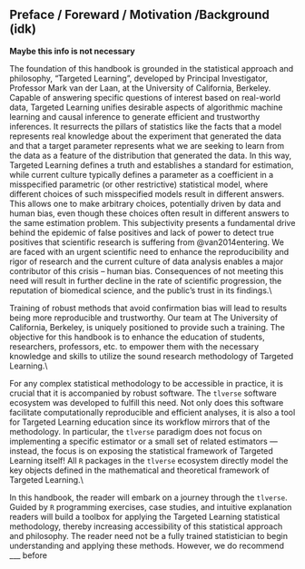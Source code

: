 ## Preface / Foreward / Motivation /Background (idk)

**Maybe this info is not necessary**

The foundation of this handbook is grounded in the statistical approach and
philosophy, “Targeted Learning”, developed by Principal Investigator, Professor
Mark van der Laan, at the University of California, Berkeley. Capable of
answering specific questions of interest based on real-world data, Targeted
Learning unifies desirable aspects of algorithmic machine learning and causal
inference to generate efficient and trustworthy inferences. It resurrects the
pillars of statistics like the facts that a model represents real knowledge
about the experiment that generated the data and that a target parameter
represents what we are seeking to learn from the data as a feature of the
distribution that generated the data. In this way, Targeted Learning defines a
truth and establishes a standard for estimation, while current culture typically
defines a parameter as a coefficient in a misspecified parametric (or other
restrictive) statistical model, where different choices of such misspecified
models result in different answers. This allows one to make arbitrary choices,
potentially driven by data and human bias, even though these choices often
result in different answers to the same estimation problem. This subjectivity
presents a fundamental drive behind the epidemic of false positives and lack of
power to detect true positives that scientific research is suffering from
@van2014entering. We are faced with an urgent scientific need to enhance the
reproducibility and rigor of research and the current culture of data analysis
enables a major contributor of this crisis – human bias. Consequences of not
meeting this need will result in further decline in the rate of scientific
progression, the reputation of biomedical science, and the public’s trust in
its findings.\\

Training of robust methods that avoid confirmation bias will lead
to results being more reproducible and trustworthy. Our team at The University
of California, Berkeley, is uniquely positioned to provide such a training. The
objective for this handbook is to enhance the education of students,
researchers, professors, etc. to empower them with the necessary
knowledge and skills to utilize the sound research methodology of Targeted
Learning.\\

For any complex statistical methodology to be accessible in practice, it is
crucial that it is accompanied by robust software. The `tlverse`
software ecosystem was developed to fulfill this need. Not only does this
software facilitate computationally reproducible and efficient analyses, it is
also a tool for Targeted Learning education since its workflow mirrors that of
the methodology. In particular, the `tlverse` paradigm does not focus on
implementing a specific estimator or a small set of related estimators ---
instead, the focus is on exposing the statistical framework of Targeted Learning
itself! All `R` packages in the `tlverse` ecosystem directly model
the key objects defined in the mathematical and theoretical framework of Targeted
Learning.\\

In this handbook, the reader will embark on a journey through the
`tlverse`. Guided by `R` programming exercises, case studies, and
intuitive explanation readers will build a toolbox for applying the Targeted
Learning statistical methodology, thereby increasing accessibility of this
statistical approach and philosophy. The reader need not be a fully trained
statistician to begin understanding and applying these methods. However, we do
recommend ___ before
